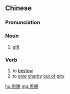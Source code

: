{{also|恩赐}}
==Chinese==
{{zh-forms|s=恩赐}}

===Pronunciation===
{{zh-pron
|m=ēn赐
|c=jan1 ci3
|h=pfs=ên-su
|mn=in-sù/un-sù
|cat=v,n
}}

===Noun===
{{zh-noun}}

# [[gift]]
#: {{zh-x|^因為 我 切切 地{de} 想 見 你們，要 把 些 屬靈 的 恩賜 分 給 你們，使 你們 可以 堅固|For I long to see you, that I may impart unto you some spiritual '''gift''', to the end ye may be established|ref={{lang|zh|{{w|新標點和合本|lang=zh}}}} (Chinese Union Version with New Punctuation), {{lang|zh|羅馬書}} (Romans) 1:11}}

===Verb===
{{zh-verb}}

# to [[bestow]]
# to [[give]] [[charity]] [[out of]] [[pity]]

[[hu:恩賜]]
[[mg:恩賜]]